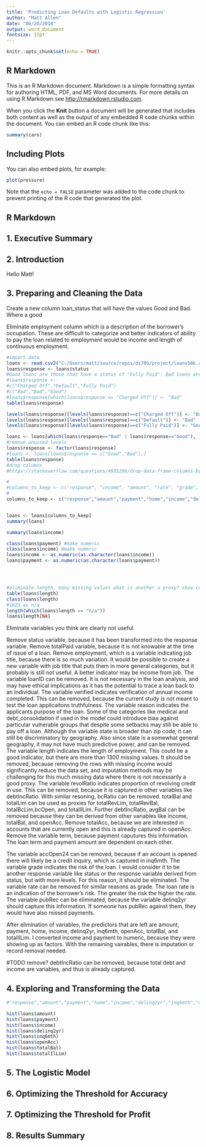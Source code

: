 ```yaml
---
title: 'Predicting Loan Defaults with Logistic Regression'
author: "Matt Allen"
date: "06/26/2018"
output: word_document
fontsize: 12pt
---
```


```r
knitr::opts_chunk$set(echo = TRUE)
```

## R Markdown

This is an R Markdown document. Markdown is a simple formatting syntax for authoring HTML, PDF, and MS Word documents. For more details on using R Markdown see <http://rmarkdown.rstudio.com>.

When you click the **Knit** button a document will be generated that includes both content as well as the output of any embedded R code chunks within the document. You can embed an R code chunk like this:

```r
summary(cars)
```

## Including Plots

You can also embed plots, for example:

```r
plot(pressure)
```

Note that the `echo = FALSE` parameter was added to the code chunk to prevent printing of the R code that generated the plot.


## R Markdown


## 1. Executive Summary
## 2. Introduction

Hello Matt!

## 3. Preparing and Cleaning the Data

Create a new column loan_status that will have the values Good and Bad. Where a good

Eliminate employment column which is a description of the borrower's occupation. These are difficult to categorize and better indicators of ability to pay the loan related to employment would be income and length of continuous employment.

```r
#import data
loans <- read.csv2("C:/Users/matt/source/repos/ds705/project/loans50k.csv", header = TRUE, sep = ",")
loans$response <- loans$status
#Good loans are those that have a status of "Fully Paid". Bad loans are those that have a status of "Charged Off" or "Default".
#loans$response <- 
#c("Charged Off","Default","Fully Paid")
#c("Bad","Bad","Good")
#loans$response[which(loans$response == "Charged Off")] <- "Bad" 
table(loans$response)

levels(loans$response)[levels(loans$response)==c("Charged Off")] <- "Bad"
levels(loans$response)[levels(loans$response)==c("Default")] <- "Bad"
levels(loans$response)[levels(loans$response)==c("Fully Paid")] <- "Good"

loans <- loans[which(loans$response=="Bad" | loans$response=="Good"), ]
#remove unuused levels
loans$response <- factor(loans$response)
#loans <- loans[loans$response == c("Good","Bad"),]
table(loans$response)
#drop columns
#https://stackoverflow.com/questions/4605206/drop-data-frame-columns-by-name

#
#columns_to_keep <- c("response", "income", "amount", "rate", "grade", "debtIncRat", "length")
#
columns_to_keep <- c("response","amount","payment","home","income","delinq2yr","inq6mth","openAcc","totalBal","totalIlLim")


loans <- loans[columns_to_keep]
summary(loans)

summary(loans$income)

class(loans$payment) #make numeric
class(loans$income) #make numeric
loans$income <- as.numeric(as.character(loans$income))
loans$payment <- as.numeric(as.character(loans$payment))




#eliminate length, many missing values what is another a proxy? show count of n/a.
table(loans$length)
class(loans$length)
#1823 as n/a
length(which(loans$length == "n/a"))
loans$length[NA]
```


Eliminate variables you think are clearly not useful. 

Remove status variable, because it has been transformed into the response variable. Remove totalPaid variable, because it is not knowable at the time of issue of a loan. Remove employment, which is a variable indicating job title, because there is so much variation. It would be possible to create a new variable with job title that puts them in more general categories, but it probably is still not useful. A better indicator may be income from job. The variable loanID can be removed. It is not necessary in the loan analysis, and may have ethical implications as it has the potential to trace a loan back to an individual. The variable verified indicates verification of annual income completed. This can be removed, because the current study is not meant to test the loan applicaitons truthfulness. The variable reason indicates the applicants purpose of the loan. Some of the categories like medical and debt_consolidation if used in the model could introduce bias against particular vulnerable groups that despite some setbacks may still be able to pay off a loan. Although the variable state is broader than zip code, it can still be discriminatory by geography. Also since  state is a somewhat general geography, it may not have much predictive power, and can be removed. The variable length indicates the length of employment. This could be a good indicator, but there are more than 1300 missing values. It should be removed, because removing the rows with missing income would significantly reduce the data set, and imputation methods may be challenging for this much missing data where there is not necessarily a good proxy. The variable revolRatio indicates proportion of revolving credit in use. This can be removed, because it is captured in other variables like debtIncRatio. With similar resoning, bcRatio can be removed. totalBal and totalLim can be used as proxies for totalRevLim, totalRevBal, totalBcLim,bcOpen, and totalIlLim. Further debtIncRatio, avgBal can be removed because they can be derived from other variables like income, totalBal, and openAcc. Remove totalAcc, because we are interested in accounts that are currently open and this is already captured in openAcc. Remove the variable term, because payment caputures this information. The loan term and payment amount are dependent on each other.   

The variable accOpen24 can be removed, because if an account is opened there will likely be a credit inquiry, which is captured in inq6mth. The variable grade indicates the risk of the loan. I would consider it to be another response variable like status or the response variable derived from status, but with more levels. For this reason, it should be eliminated. The variable rate can be removed for similar reasons as grade. The loan rate is an indication of the borrower's risk. The greater the risk the higher the rate. The variable pubRec can be eliminated, because the variable delinq2yr should capture this information. If someone has pubRec against them, they would have also missed payments. 

After elimination of variables, the predictors that are left are amount, payment, home, income, delinq2yr, inq6mth, openAcc, totalBal, and totalIlLim. I converted income and payment to numeric, because they were showing up as factors. With the remaining vairables, there is imputation or record removal needed.

#TODO remove? debtIncRatio can be removed, because total debt and income are variables, and thus is already captured.



## 4. Exploring and Transforming the Data


```r
#"response","amount","payment","home","income","delinq2yr","inq6mth","openAcc","totalBal","totalIlLim"

hist(loans$amount)
hist(loans$payment)
hist(loans$income)
hist(loans$delinq2yr)
hist(loans$inq6mth)
hist(loans$openAcc)
hist(loans$totalBal)
hist(loans$totalIlLim)
```


## 5. The Logistic Model
## 6. Optimizing the Threshold for Accuracy
## 7. Optimizing the Threshold for Profit
## 8. Results Summary
